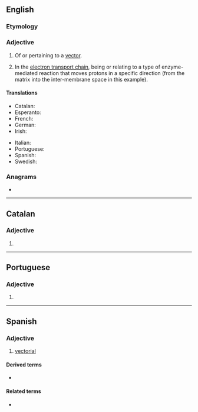 ==English==

===Etymology===
{{suffix|en|vector|ial}}

===Adjective===
{{en-adj|-}}

# {{lb|en|mathematics}} Of or pertaining to a [[vector]].
# {{lb|en|biochemistry}} In the [[electron transport chain]], being or relating to a type of enzyme-mediated reaction that moves protons in a specific direction (from the matrix into the inter-membrane space in this example).

====Translations====
{{trans-top|of or pertaining to a vector}}
* Catalan: {{t|ca|vectorial}}
* Esperanto: {{t|eo|vektora}}
* French: {{t+|fr|vectoriel}}
* German: {{t+|de|vektoriell}}
* Irish: {{t|ga|veicteoireach}}
{{trans-mid}}
* Italian: {{t+|it|vettoriale}}
* Portuguese: {{t+|pt|vectorial}}
* Spanish: {{t+|es|vectorial}}
* Swedish: {{t|sv|vektoriell}}
{{trans-bottom}}

===Anagrams===
* {{anagrams|en|a=aceilortv|lactivore}}

----

==Catalan==

===Adjective===
{{ca-adj|mf}}

# {{l|en|vectorial}}

----

==Portuguese==

===Adjective===
{{pt-adj|vectoria|l}}

# {{superseded spelling of|vetorial|lang=pt}}

----

==Spanish==

===Adjective===
{{es-adj|pl=vectoriales}}

# {{lb|es|mathematics}} [[#English|vectorial]]

====Derived terms====
* {{l|es|espacio vectorial}}

====Related terms====
* {{l|es|vector}}